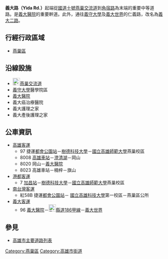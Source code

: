 {{Infobox TwRoad2
|bgcolorh= 
|colorh=
|code=
|name=義大路
|enname=Yida Rd.
|level=一般道路
|length=
|sec=
|lastext=
|line=
|start=[[橫山路_(燕巢區)|橫山路]]、[[鳳東路|鳳東路]]
|end=[[角宿路|角宿路]]
|junc=
|img=
|cap=
|size=
|left=
|right=
|leftlink=
|leftdirection=
|rightlink=
|rightdirection=
|SN=
|SNtype=
|SNNum=
|SN2=
|SN2type=
|SN2Num=
|SN3=
|SN3type=
|SN3Num=
}}
'''義大路（Yida Rd.）'''起端從[[國道十號_(中華民國)|國道十號]][[燕巢交流道|燕巢交流道]]到[[角宿路|角宿路]]為末端的重要中等道路。是[[義大醫院|義大醫院]]的重要幹道。此外，通往[[義守大學|義守大學]]及[[義大世界|義大世界]]的仁義路，改名為[[義大二路|義大二路]]。

== 行經行政區域 ==
* [[燕巢區|燕巢區]]

== 沿線設施 ==
* [[File:TWHW10.svg|23px]][[燕巢交流道|燕巢交流道]]
* [[義守大學|義守大學]]醫學院區
* [[義大醫院|義大醫院]]
* 義大癌治療醫院
* 義大護理之家
* 義大產後護理之家

== 公車資訊 ==
* [[高雄客運|高雄客運]]
** 97 <!-- 注释出：[[File:Kaohsiung_Metro_Logo(Logo_Only).svg|25px]] -->捷運[[都會公園站_(臺灣)|都會公園站]]－[[樹德科技大學|樹德科技大學]]－[[國立高雄師範大學|國立高雄師範大學]]燕巢校區
** 8008 [[高雄車站|高雄車站]]－[[澄清湖|澄清湖]]－岡山
** 8020 岡山－[[義大醫院|義大醫院]]
** 8023 高雄車站－楠梓－旗山
* [[港都客運|港都客運]]
** 7 [[加昌站_(公車)|加昌站]]－[[樹德科技大學|樹德科技大學]]－[[國立高雄師範大學|國立高雄師範大學]]燕巢校區
* [[南台灣客運|南台灣客運]]
** 紅58B <!-- 注释出：[[File:Kaohsiung_Metro_Logo(Logo_Only).svg|23px]] -->捷運[[都會公園站_(臺灣)|都會公園站]]－<!-- 注释出：[[File:NKUSTLOGO.JPG|23px]] -->[[國立高雄科技大學|國立高雄科技大學]]第一校區－燕巢區公所
* [[義大客運|義大客運]]
** 96 [[義大醫院|義大醫院]]－[[File:TW_CHW186.svg|23px]][[縣道186號|縣道186甲線]]－[[義大世界|義大世界]]

== 參見 ==
* [[高雄市主要道路列表|高雄市主要道路列表]]

{{高雄市重要道路}}

{{DEFAULTSORT:Yucheng}}
[[Category:燕巢區|Category:燕巢區]]
[[Category:高雄市街道|Category:高雄市街道]]


{{TW-road-stub}}